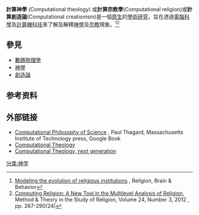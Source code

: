 '''計算神學''' (Computational theology) 或'''計算宗教學'''(Computational religion)或'''計算創造論'''(Computational creationism)是一個[[Prototype|原生]]的[[學術|學術]][[研究|研究]]，旨在透過[[電腦科學|電腦科學]]及[[計算機科技|計算機科技]]來了解及解釋[[神學|神學]]及[[宗教|宗教]]現象。<ref>[http://tuvalu.santafe.edu/~phooper/Hooper2012ReligionCommentary.pdf Modeling the evolution of religious institutions] {{Wayback|url=http://tuvalu.santafe.edu/~phooper/Hooper2012ReligionCommentary.pdf |date=20140727004510 }}, Religion, Brain & Behavior</ref><ref>[http://www.ingentaconnect.com/content/brill/mtsr/2012/00000024/00000003/art00004 Computing Religion: A New Tool in the Multilevel Analysis of Religion], Method & Theory in the Study of Religion, Volume 24, Number 3, 2012 , pp. 267-290(24)</ref>

==參見==
* [[數碼物理學|數碼物理學]]
* [[神學|神學]]
* [[創造論|創造論]]

==参考资料==
{{reflist}}

==外部链接==
* [http://www.google.com.hk/books?id=Mw-Yj95_BfgC&lpg=PR11&ots=NytuYl7TbE&dq=computational%20theology&lr&hl=zh-TW&pg=PP1#v=onepage&q&f=true Computational Philosophy of Science] {{Wayback|url=http://www.google.com.hk/books?id=Mw-Yj95_BfgC&lpg=PR11&ots=NytuYl7TbE&dq=computational%20theology&lr&hl=zh-TW&pg=PP1#v=onepage&q&f=true |date=20140729013048 }}, Paul Thagard, Massachusetts Institute of Technology press, Google Book 
* [https://web.archive.org/web/20130529160224/http://computationaltheology.com/ Computational Theology]
* [https://web.archive.org/web/20160304141112/http://omniorthogonal.blogspot.hk/2013/02/computational-theology-next-generation.html Computational Theology, next generation]

[[分类:神学|分类:神学]]